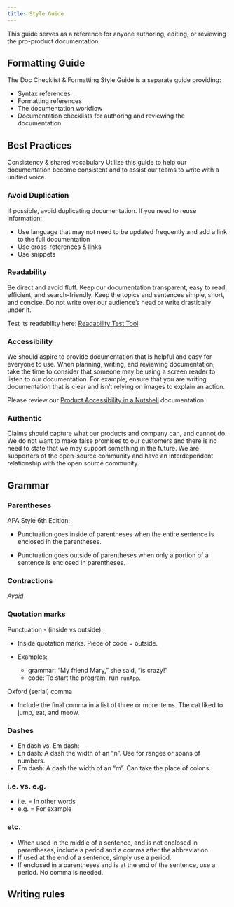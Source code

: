 ```yaml
---
title: Style Guide
---
```


This guide serves as a reference for anyone authoring, editing, or reviewing the pro-product documentation.


::: {.callout-note appearance="simple" collapse="true"}
## Formatting Guide

The Doc Checklist & Formatting Style Guide is a separate guide providing:

- Syntax references
- Formatting references
- The documentation workflow 
- Documentation checklists for authoring and reviewing the documentation
:::

## Best Practices

Consistency & shared vocabulary
Utilize this guide to help our documentation become consistent and to assist our teams to write with a unified voice. 

### Avoid Duplication

If possible, avoid duplicating documentation. If you need to reuse information:

- Use language that may not need to be updated frequently and add a link to the full documentation
- Use cross-references & links
- Use snippets

### Readability

Be direct and avoid fluff. Keep our documentation transparent, easy to read, efficient, and search-friendly. Keep the topics and sentences simple, short, and concise. Do not write over our audience’s head or write drastically under it.

Test its readability here: [Readability Test Tool](https://www.webfx.com/tools/read-able/)

### Accessibility

We should aspire to provide documentation that is helpful and easy for everyone to use. When planning, writing, and reviewing documentation, take the time to consider that someone may be using a screen reader to listen to our documentation. For example, ensure that you are writing documentation that is clear and isn’t relying on images to explain an action. 

Please review our [Product Accessibility in a Nutshell](https://github.com/rstudio/rstudio/wiki/Accessibility) documentation.

### Authentic

Claims should capture what our products and company can, and cannot do. We do not want to make false promises to our customers and there is no need to state that we may support something in the future. We are supporters of the open-source community and have an interdependent relationship with the open source community.

## Grammar

### Parentheses 

APA Style 6th Edition:

- Punctuation goes inside of parentheses when the entire sentence is enclosed in the parentheses.

- Punctuation goes outside of parentheses when only a portion of a sentence is enclosed in parentheses.

### Contractions

*Avoid*

### Quotation marks

Punctuation - (inside vs outside):

- Inside quotation marks. Piece of code = outside. 
- Examples:     

    - grammar: “My friend Mary,” she said, “is crazy!”  
    - code: To start the program, run `runApp`.

Oxford (serial) comma

- Include the final comma in a list of three or more items. The cat liked to jump, eat, and meow.

### Dashes

- En dash vs. Em dash:
- En dash:  A dash the width of an “n”. Use for ranges or spans of numbers.
- Em dash: A dash the width of an “m”. Can take the place of colons.

### i.e. vs. e.g.

- i.e. = In other words
- e.g. =  For example

### etc.

- When used in the middle of a sentence, and is not enclosed in parentheses, include a period and a comma after the abbreviation.
- If used at the end of a sentence, simply use a period.
- If enclosed in a parentheses and is at the end of the sentence, use a period. No comma is needed.

## Writing rules